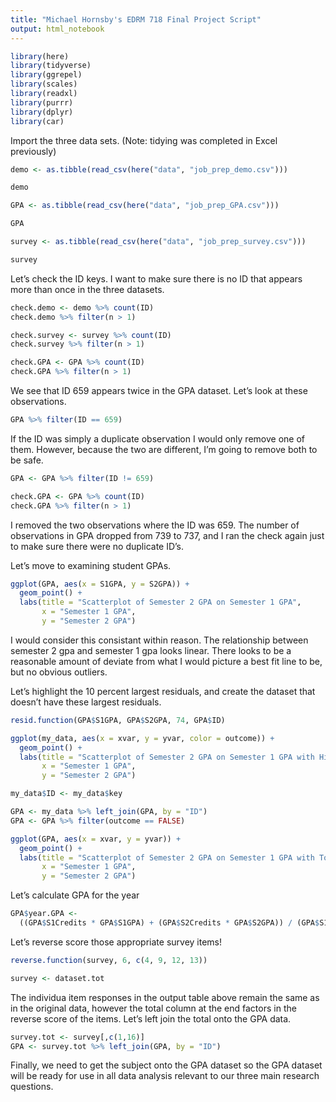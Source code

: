 ---
title: "Michael Hornsby's EDRM 718 Final Project Script"
output: html_notebook
---

```{r include=FALSE}
library(here)
library(tidyverse)
library(ggrepel)
library(scales)
library(readxl)
library(purrr)
library(dplyr)
library(car)
```


Import the three data sets.  (Note: tidying was completed in Excel previously)

```{r echo=FALSE}
demo <- as.tibble(read_csv(here("data", "job_prep_demo.csv")))

demo

GPA <- as.tibble(read_csv(here("data", "job_prep_GPA.csv")))

GPA

survey <- as.tibble(read_csv(here("data", "job_prep_survey.csv")))

survey
```


Let's check the ID keys.  I want to make sure there is no ID that appears more
than once in the three datasets.

```{r}
check.demo <- demo %>% count(ID)
check.demo %>% filter(n > 1)
```


```{r}
check.survey <- survey %>% count(ID)
check.survey %>% filter(n > 1)
```


```{r}
check.GPA <- GPA %>% count(ID)
check.GPA %>% filter(n > 1)
```

We see that ID 659 appears twice in the GPA dataset. Let's look
at these observations.

```{r}
GPA %>% filter(ID == 659)
```

If the ID was simply a duplicate observation I would only remove one of them.
However, because the two are different, I'm going to remove both to be safe.

```{r}
GPA <- GPA %>% filter(ID != 659)

check.GPA <- GPA %>% count(ID)
check.GPA %>% filter(n > 1)
```

I removed the two observations where the ID was 659.  The number of 
observations in GPA dropped from 739 to 737, and I ran the check
again just to make sure there were no duplicate ID's.

Let's move to examining student GPAs.

```{r}
ggplot(GPA, aes(x = S1GPA, y = S2GPA)) +
  geom_point() +
  labs(title = "Scatterplot of Semester 2 GPA on Semester 1 GPA",
       x = "Semester 1 GPA",
       y = "Semester 2 GPA")
```

I would consider this consistant within reason.  The relationship between
semester 2 gpa and semester 1 gpa looks linear.  There looks to be a 
reasonable amount of deviate from what I would picture a best fit line
to be, but no obvious outliers.

Let's highlight the 10 percent largest residuals, and create the
dataset that doesn't have these largest residuals.

```{r}
resid.function(GPA$S1GPA, GPA$S2GPA, 74, GPA$ID)

ggplot(my_data, aes(x = xvar, y = yvar, color = outcome)) +
  geom_point() +
  labs(title = "Scatterplot of Semester 2 GPA on Semester 1 GPA with Highlighted Residuals",
       x = "Semester 1 GPA",
       y = "Semester 2 GPA")
```

```{r}
my_data$ID <- my_data$key

GPA <- my_data %>% left_join(GPA, by = "ID")
GPA <- GPA %>% filter(outcome == FALSE)
```


```{r}
ggplot(GPA, aes(x = xvar, y = yvar)) +
  geom_point() +
  labs(title = "Scatterplot of Semester 2 GPA on Semester 1 GPA with Top 10% Residuals Removed",
       x = "Semester 1 GPA",
       y = "Semester 2 GPA")
```


Let's calculate GPA for the year

```{r}
GPA$year.GPA <- 
  ((GPA$S1Credits * GPA$S1GPA) + (GPA$S2Credits * GPA$S2GPA)) / (GPA$S1Credits + GPA$S2Credits)
```

Let's reverse score those appropriate survey items!

```{r}
reverse.function(survey, 6, c(4, 9, 12, 13))

survey <- dataset.tot
```

The individua item responses in the output table above remain the same
as in the original data, however the total column at the end factors in 
the reverse score of the items.  Let's left join the total onto the GPA data.

```{r}
survey.tot <- survey[,c(1,16)]
GPA <- survey.tot %>% left_join(GPA, by = "ID")
```

Finally, we need to get the subject onto the GPA dataset so the GPA dataset
will be ready for use in all data analysis relevant to our three main
research questions.